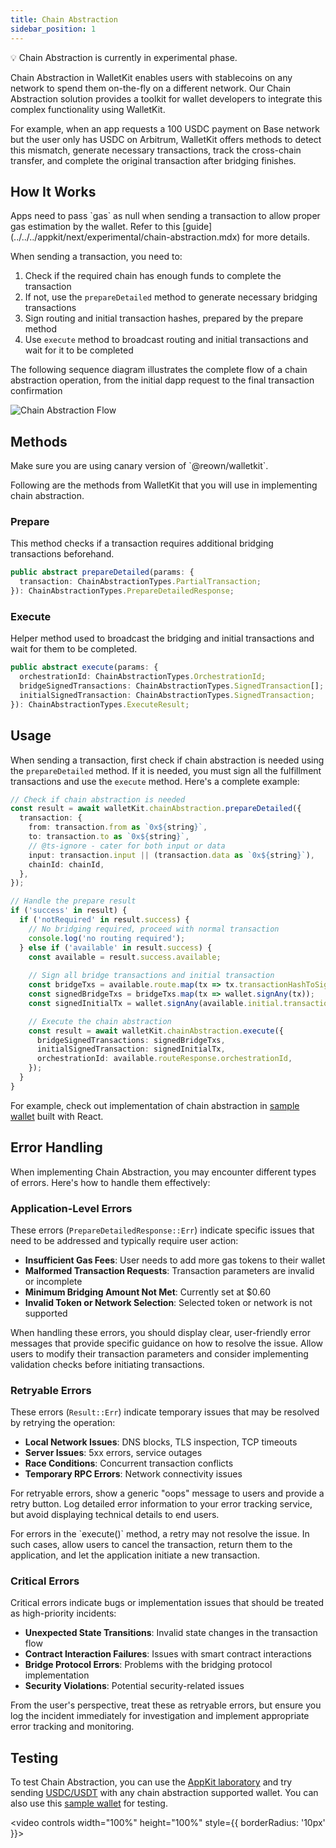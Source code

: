 ```yaml
---
title: Chain Abstraction
sidebar_position: 1
---
```


<Info>
💡 Chain Abstraction is currently in experimental phase. 
</Info>

Chain Abstraction in WalletKit enables users with stablecoins on any network to spend them on-the-fly on a different network. Our Chain Abstraction solution provides a toolkit for wallet developers to integrate this complex functionality using WalletKit.

For example, when an app requests a 100 USDC payment on Base network but the user only has USDC on Arbitrum, WalletKit offers methods to detect this mismatch, generate necessary transactions, track the cross-chain transfer, and complete the original transaction after bridging finishes.

## How It Works

<Info>
Apps need to pass `gas` as null when sending a transaction to allow proper gas estimation by the wallet. Refer to this [guide](../../../appkit/next/experimental/chain-abstraction.mdx) for more details.
</Info>

When sending a transaction, you need to:
1. Check if the required chain has enough funds to complete the transaction
2. If not, use the `prepareDetailed` method to generate necessary bridging transactions
3. Sign routing and initial transaction hashes, prepared by the prepare method
4. Use `execute` method to broadcast routing and initial transactions and wait for it to be completed

The following sequence diagram illustrates the complete flow of a chain abstraction operation, from the initial dapp request to the final transaction confirmation

![Chain Abstraction Flow](/assets/chain-abstraction-sequence.png)

## Methods

<Info>
Make sure you are using canary version of `@reown/walletkit`.
</Info>

Following are the methods from WalletKit that you will use in implementing chain abstraction.

### Prepare 

This method checks if a transaction requires additional bridging transactions beforehand.

```typescript
public abstract prepareDetailed(params: {
  transaction: ChainAbstractionTypes.PartialTransaction;
}): ChainAbstractionTypes.PrepareDetailedResponse;
```

### Execute 

Helper method used to broadcast the bridging and initial transactions and wait for them to be completed.

```typescript
public abstract execute(params: {
  orchestrationId: ChainAbstractionTypes.OrchestrationId;
  bridgeSignedTransactions: ChainAbstractionTypes.SignedTransaction[];
  initialSignedTransaction: ChainAbstractionTypes.SignedTransaction;
}): ChainAbstractionTypes.ExecuteResult;
```

## Usage

When sending a transaction, first check if chain abstraction is needed using the `prepareDetailed` method. 
If it is needed, you must sign all the fulfillment transactions and use the `execute` method. 
Here's a complete example:

```typescript
// Check if chain abstraction is needed
const result = await walletKit.chainAbstraction.prepareDetailed({
  transaction: {
    from: transaction.from as `0x${string}`,
    to: transaction.to as `0x${string}`,
    // @ts-ignore - cater for both input or data
    input: transaction.input || (transaction.data as `0x${string}`),
    chainId: chainId,
  },
});

// Handle the prepare result
if ('success' in result) {
  if ('notRequired' in result.success) {
    // No bridging required, proceed with normal transaction
    console.log('no routing required');
  } else if ('available' in result.success) {
    const available = result.success.available;
    
    // Sign all bridge transactions and initial transaction
    const bridgeTxs = available.route.map(tx => tx.transactionHashToSign);
    const signedBridgeTxs = bridgeTxs.map(tx => wallet.signAny(tx));
    const signedInitialTx = wallet.signAny(available.initial.transactionHashToSign);

    // Execute the chain abstraction
    const result = await walletKit.chainAbstraction.execute({
      bridgeSignedTransactions: signedBridgeTxs,
      initialSignedTransaction: signedInitialTx,
      orchestrationId: available.routeResponse.orchestrationId,
    });
  }
}
```

For example, check out implementation of chain abstraction in [sample wallet](https://github.com/reown-com/web-examples/tree/main/advanced/wallets/react-wallet-v2) built with React. 

## Error Handling

When implementing Chain Abstraction, you may encounter different types of errors. Here's how to handle them effectively:

### Application-Level Errors

These errors (`PrepareDetailedResponse::Err`) indicate specific issues that need to be addressed and typically require user action:

- **Insufficient Gas Fees**: User needs to add more gas tokens to their wallet
- **Malformed Transaction Requests**: Transaction parameters are invalid or incomplete
- **Minimum Bridging Amount Not Met**: Currently set at $0.60
- **Invalid Token or Network Selection**: Selected token or network is not supported

When handling these errors, you should display clear, user-friendly error messages that provide specific guidance on how to resolve the issue. Allow users to modify their transaction parameters and consider implementing validation checks before initiating transactions.

### Retryable Errors

These errors (`Result::Err`) indicate temporary issues that may be resolved by retrying the operation:

- **Local Network Issues**: DNS blocks, TLS inspection, TCP timeouts
- **Server Issues**: 5xx errors, service outages
- **Race Conditions**: Concurrent transaction conflicts
- **Temporary RPC Errors**: Network connectivity issues

For retryable errors, show a generic "oops" message to users and provide a retry button. Log detailed error information to your error tracking service, but avoid displaying technical details to end users.

<Note>
For errors in the `execute()` method, a retry may not resolve the issue. In such cases, allow users to cancel the transaction, return them to the application, and let the application initiate a new transaction.
</Note>

### Critical Errors

Critical errors indicate bugs or implementation issues that should be treated as high-priority incidents:

- **Unexpected State Transitions**: Invalid state changes in the transaction flow
- **Contract Interaction Failures**: Issues with smart contract interactions
- **Bridge Protocol Errors**: Problems with the bridging protocol implementation
- **Security Violations**: Potential security-related issues

From the user's perspective, treat these as retryable errors, but ensure you log the incident immediately for investigation and implement appropriate error tracking and monitoring.

## Testing 

To test Chain Abstraction, you can use the [AppKit laboratory](https://appkit-lab.reown.com/library/wagmi/) and try sending [USDC/USDT](../../../walletkit/features/experimental/chain-abstraction.mdx#what-are-the-supported-tokens-and-networks) with any chain abstraction supported wallet. 
You can also use this [sample wallet](https://react-wallet.walletconnect.com) for testing. 

<video controls width="100%" height="100%" style={{ borderRadius: '10px' }}>
  <source src="/images/assets/chain-abstraction-demo.mp4" type="video/mp4" />
</video>